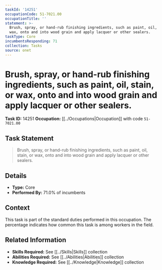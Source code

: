 ```yaml
---
taskId: '14251'
occupationCode: 51-7021.00
occupationTitle: ''
statement: >-
  Brush, spray, or hand-rub finishing ingredients, such as paint, oil, stain, or
  wax, onto and into wood grain and apply lacquer or other sealers.
taskType: Core
incumbentsResponding: 71
collection: Tasks
source: onet
---
```

# Brush, spray, or hand-rub finishing ingredients, such as paint, oil, stain, or wax, onto and into wood grain and apply lacquer or other sealers.

**Task ID:** 14251
**Occupation:** [[../Occupations|Occupation]] with code `51-7021.00`

## Task Statement

> Brush, spray, or hand-rub finishing ingredients, such as paint, oil, stain, or wax, onto and into wood grain and apply lacquer or other sealers.

## Details

- **Type:** Core
- **Performed By:** 71.0% of incumbents

## Context

This task is part of the standard duties performed in this occupation. The percentage indicates how common this task is among workers in the field.

## Related Information

- **Skills Required:** See [[../Skills|Skills]] collection
- **Abilities Required:** See [[../Abilities|Abilities]] collection
- **Knowledge Required:** See [[../Knowledge|Knowledge]] collection
